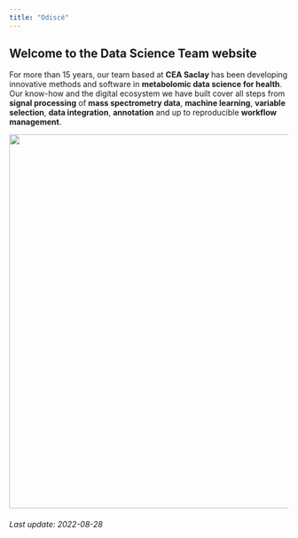 ```yaml
---
title: "Odiscé"
---
```


## Welcome to the Data Science Team website

For more than 15 years, our team based at **CEA Saclay** has been developing innovative methods and software in **metabolomic data science for health**. Our know-how and the digital ecosystem we have built cover all steps from **signal processing** of **mass spectrometry data**, **machine learning**, **variable selection**, **data integration**, **annotation** and up to reproducible **workflow management**.

![](images/odisce.png){width="673"}

###### Last update: 2022-08-28
